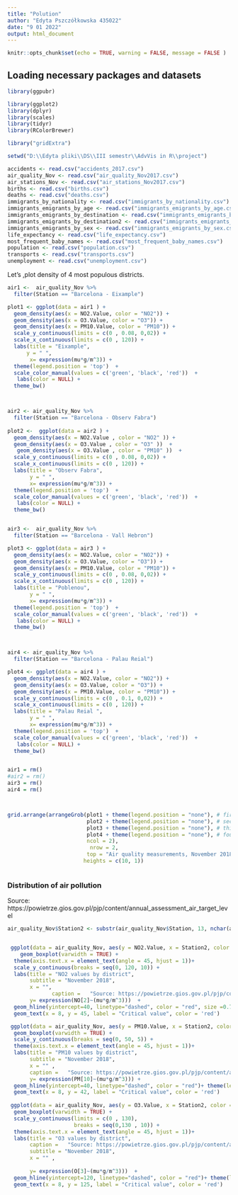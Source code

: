 ---
title: "Polution"
author: "Edyta Pszczółkowska 435022"
date: "9 01 2022"
output: html_document
---



```{r setup, include=FALSE}
knitr::opts_chunk$set(echo = TRUE, warning = FALSE, message = FALSE )

```

## Loading necessary packages and datasets

```{r}
library(ggpubr)

library(ggplot2)
library(dplyr)
library(scales)
library(tidyr)
library(RColorBrewer)

library("gridExtra")

setwd("D:\\Edyta pliki\\DS\\III semestr\\AdvVis in R\\project")

accidents <- read.csv("accidents_2017.csv")
air_quality_Nov <- read.csv("air_quality_Nov2017.csv")
air_stations_Nov <- read.csv("air_stations_Nov2017.csv")
births <- read.csv("births.csv")
deaths <- read.csv("deaths.csv")
immigrants_by_nationality <- read.csv("immigrants_by_nationality.csv")
immigrants_emigrants_by_age <- read.csv("immigrants_emigrants_by_age.csv")
immigrants_emigrants_by_destination <- read.csv("immigrants_emigrants_by_destination.csv")
immigrants_emigrants_by_destination2 <- read.csv("immigrants_emigrants_by_destination2.csv")
immigrants_emigrants_by_sex <- read.csv("immigrants_emigrants_by_sex.csv")
life_expectancy <- read.csv("life_expectancy.csv")
most_frequent_baby_names <- read.csv("most_frequent_baby_names.csv")
population <- read.csv("population.csv")
transports <- read.csv("transports.csv")
unemployment <- read.csv("unemployment.csv")
```


Let's ,plot density of 4  most populous districts.


```{r}

air1 <-  air_quality_Nov %>%
  filter(Station == "Barcelona - Eixample")

plot1 <- ggplot(data = air1 ) +
  geom_density(aes(x = NO2.Value, color = "NO2")) +
  geom_density(aes(x = O3.Value, color = "O3")) +
  geom_density(aes(x = PM10.Value, color = "PM10")) +
  scale_y_continuous(limits = c(0 , 0.08, 0,02)) +
  scale_x_continuous(limits = c(0 , 120)) +
  labs(title = "Eixample",
      y = " ",
       x= expression(mu*g/m^3)) +
  theme(legend.position = 'top')  +
  scale_color_manual(values = c('green', 'black', 'red'))  +
   labs(color = NULL) +
  theme_bw()



air2 <- air_quality_Nov %>%
  filter(Station == "Barcelona - Observ Fabra") 
 
plot2 <-  ggplot(data = air2 ) +
  geom_density(aes(x = NO2.Value , color = "NO2" )) +
  geom_density(aes(x = O3.Value , color = "O3" ))  +
   geom_density(aes(x = O3.Value , color = "PM10" ))  +
  scale_y_continuous(limits = c(0 , 0.08, 0,02)) +
  scale_x_continuous(limits = c(0 , 120)) +
  labs(title = "Observ Fabra",
       y = " ",
       x= expression(mu*g/m^3)) +
  theme(legend.position = 'top')  +
  scale_color_manual(values = c('green', 'black', 'red'))  +
   labs(color = NULL) +
  theme_bw()


air3 <-  air_quality_Nov %>%
  filter(Station == "Barcelona - Vall Hebron")

plot3 <- ggplot(data = air3 ) +
  geom_density(aes(x = NO2.Value, color = "NO2")) +
  geom_density(aes(x = O3.Value, color = "O3")) +
  geom_density(aes(x = PM10.Value, color = "PM10")) +
  scale_y_continuous(limits = c(0 , 0.08, 0,02)) +
  scale_x_continuous(limits = c(0 , 120)) +
  labs(title = "Poblenou",
       y = " ",
       x= expression(mu*g/m^3)) +
  theme(legend.position = 'top')  +
  scale_color_manual(values = c('green', 'black', 'red'))  +
   labs(color = NULL) +
  theme_bw()



air4 <- air_quality_Nov %>%
  filter(Station == "Barcelona - Palau Reial")

plot4 <- ggplot(data = air4 ) +
  geom_density(aes(x = NO2.Value, color = "NO2")) +
  geom_density(aes(x = O3.Value, color = "O3")) +
  geom_density(aes(x = PM10.Value, color = "PM10")) +
  scale_y_continuous(limits = c(0 , 0.1, 0,02)) +
  scale_x_continuous(limits = c(0 , 120)) +
  labs(title = "Palau Reial ",
       y = " ",
       x= expression(mu*g/m^3)) +
  theme(legend.position = 'top')  +
  scale_color_manual(values = c('green', 'black', 'red'))  +
   labs(color = NULL) +
  theme_bw()


air1 = rm()
#air2 = rm()
air3 = rm()
air4 = rm()



grid.arrange(arrangeGrob(plot1 + theme(legend.position = "none"), # first plot (no legend)
                         plot2 + theme(legend.position = "none"), # second plot (no legend)
                         plot3 + theme(legend.position = "none"), # third plot (no legend)
                         plot4 + theme(legend.position = "none"), # fourth plot (no legend)
                         ncol = 2), 
                          nrow = 2,
                         top = "Air quality measurements, November 2018",
                        heights = c(10, 1))



```




### Distribution of air pollution


Source: https://powietrze.gios.gov.pl/pjp/content/annual_assessment_air_target_level







```{r}



air_quality_Nov$Station2 <- substr(air_quality_Nov$Station, 13, nchar(air_quality_Nov$Station))


 ggplot(data = air_quality_Nov, aes(y = NO2.Value, x = Station2, color = Station2)) +
    geom_boxplot(varwidth = TRUE) + 
  theme(axis.text.x = element_text(angle = 45, hjust = 1))+
  scale_y_continuous(breaks = seq(0, 120, 10)) +
  labs(title = "NO2 values by district", 
       subtitle = "November 2018",
       x = "",
              caption =   "Source: https://powietrze.gios.gov.pl/pjp/content/annual_assessment_air_target_level",
       y= expression(NO[2]~(mu*g/m^3)))  + 
  geom_hline(yintercept=40, linetype="dashed", color = "red", size =0.7)+ theme(legend.position = "none") + 
  geom_text(x = 8, y = 45, label = "Critical value", color = 'red')

 ggplot(data = air_quality_Nov, aes(y = PM10.Value, x = Station2, color = Station2)) +
  geom_boxplot(varwidth = TRUE) + 
  scale_y_continuous(breaks = seq(0, 50, 5)) +
  theme(axis.text.x = element_text(angle = 45, hjust = 1))+
  labs(title = "PM10 values by district", 
       subtitle = "November 2018",
       x = "" ,
       caption =   "Source: https://powietrze.gios.gov.pl/pjp/content/annual_assessment_air_target_level",
       y= expression(PM[10]~(mu*g/m^3))) + 
  geom_hline(yintercept=40, linetype="dashed", color = "red")+ theme(legend.position = "none")+ 
  geom_text(x = 8, y = 42, label = "Critical value", color = 'red')
  
 ggplot(data = air_quality_Nov, aes(y = O3.Value, x = Station2, color = Station2)) +
  geom_boxplot(varwidth = TRUE) + 
  scale_y_continuous(limits = c(0 , 130), 
                     breaks = seq(0,130 , 10)) +
  theme(axis.text.x = element_text(angle = 45, hjust = 1))+
  labs(title = "O3 values by district", 
       caption =   "Source: https://powietrze.gios.gov.pl/pjp/content/annual_assessment_air_target_level",
       subtitle = "November 2018",
       x = "" ,
      
       y= expression(O[3]~(mu*g/m^3)))  + 
  geom_hline(yintercept=120, linetype="dashed", color = "red")+ theme(legend.position = "none")+ 
  geom_text(x = 8, y = 125, label = "Critical value", color = 'red')
  

  
```






